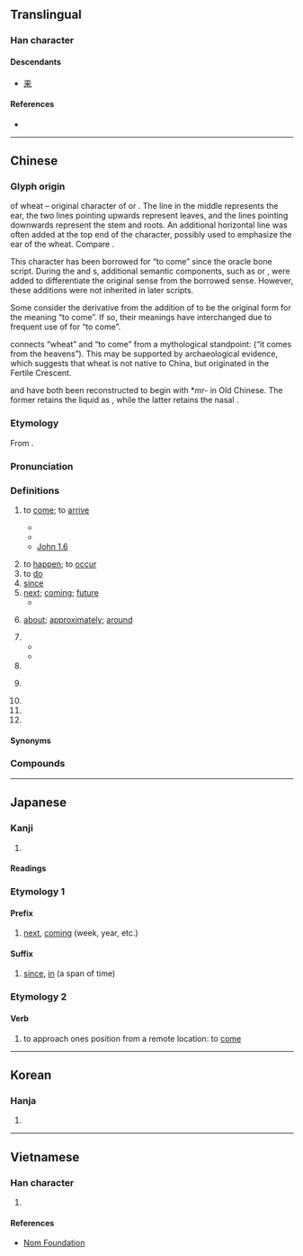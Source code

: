 {{also|来|徠}}
{{character info/new}}
==Translingual==
{{CJKV-forms|來|来|来|來}}
{{stroke order|strokes=8}}
{{stroke order|type=animate}}

===Han character===
{{Han char|rn=9|rad=人|as=06|sn=8|four=40908|canj=DOO|ids=⿻木从}}

====Descendants====
* [[来]]

====References====
* {{Han ref|kx=0101.160|dkj=00581|dj=0214.080|hdz=10141.080|uh=4F86|ud=20358|bh=A8D3|bd=43219}}

----

==Chinese==
{{zh-forms|s=来|alt=𧼛}}

===Glyph origin===
{{Han etym}}
{{liushu|p}} of wheat – original character of {{och-l|麥|wheat}} or {{och-l|麳|wheat}}. The line in the middle represents the ear, the two lines pointing upwards represent leaves, and the lines pointing downwards represent the stem and roots. An additional horizontal line was often added at the top end of the character, possibly used to emphasize the ear of the wheat. Compare {{zh-l|*禾}}.

This character has been borrowed for “to come” since the oracle bone script. During the {{w|Western Zhou}} and {{w|Warring States period}}s, additional semantic components, such as {{zh-l|*止|foot}} or {{zh-l|*辵|to walk}}, were added to differentiate the original sense from the borrowed sense. However, these additions were not inherited in later scripts.

Some consider the derivative {{zh-l|*麥}} from the addition of {{zh-l|*夊|to walk slowly}} to be the original form for the meaning “to come”. If so, their meanings have interchanged due to frequent use of {{lang|zh|來}} for “to come”. {{attn|zh|Any sources disproving this? Most sources interpret 夊 differently because it seems like 麥 was never used to mean "to come" in oracle bones.}}

''{{w|Shuowen}}'' connects “wheat” and “to come” from a mythological standpoint: {{lang|zh|天所來也}} (“it comes from the heavens”). This may be supported by archaeological evidence, which suggests that wheat is not native to China, but originated in the Fertile Crescent.

{{lang|zh|來}} and {{lang|zh|麥}} have both been reconstructed to begin with *''mr-'' in Old Chinese. The former retains the liquid as {{IPAchar|/l/}}, while the latter retains the nasal {{IPAchar|/m/}}.

===Etymology===
From {{inh|zh|sit-pro|*la-j ~ ra||to come}}.

===Pronunciation===
{{zh-pron
|m=lái
|m-s=nai2
|dg=лэ1
|c=loi4,lai4,lei4
|c_note=lai4, lei4 - vernacular (often written as {{zh-l|嚟}})
|c-t=loi3
|g=lai4
|h=pfs=lòi;gd=loi2
|j=lai1
|md=lì/lài
|md_note=lì - vernacular; lài - literary
|mn=lâi
|mn-t=lai5/lai7/lai2
|mn-t_note=lai7 - indicates past things; lai2 - “will”
|w=3le
|x=lai2
|mc=y
|oc=y
|ma=y
|cat=v,a,part,pn
}}

===Definitions===
{{zh-hanzi}}

# to [[come]]; to [[arrive]]
#: {{zh-ant|去}}
#* {{zh-x|我 一會-兒{r} 就 來。|I'll come in a moment.}}
#* {{zh-x|我 不 知道 它 是 從 哪裡 來 的。|I didn't know where it came from.}}
#* [http://wordproject.org/multi/bi_en_cn_py.htm John 1.6]
#*: {{zh-x|有 一 個 人，是 從 神 那裡 差 來 的，名 叫 ^約翰。|There was a man sent from God, whose name was John.}}
# to [[happen]]; to [[occur]]
# to [[do]] {{n-g|(specific meaning depending on the context)}}
# [[since]]
# [[next]]; [[coming]]; [[future]]
#* {{zh-x|來年|next year}}
# {{lb|zh|after a number}} [[about]]; [[approximately]]; [[around]]
# {{n-g|Used after a verb of motion to indicate movement toward the speaker.}}
#* {{zh-x|下來|to come down [compare {{zh-l|下去|to go down}}]}}
#* {{zh-x|進來|to come in}}
# {{n-g|Used before a verb to express volition.}}
# {{n-g|Used with {{zh-l|*不}} or {{zh-l|*得}} to express capability.}}
#: {{zh-x|我 做 不 來 俯臥撐。|I can't do push-ups.}}
# {{n-g|Used after numerals in colloquial lists.}}
# {{n-g|Meaningless particle for rhythmic purposes.}}
# {{surname|lang=zh}}

====Synonyms====
{{zh-dial}}

===Compounds===
{{zh-der|來賓|來不得|來不及|來不來|來潮|來到|來得|來得及|來復|來復槍|來回|來回來去|來回票|來火|來火兒|來件|來講|來今|來勁|來勁兒|來看|來客|來歷|來料加工|來臨|來龍去脈|來路|來路貨|來年|來人|來日|來日方長|來神|來神兒|來生|來使|來世|來示|來勢|來說|來頭|來頭兒|來往|來文|來信|來樣加工|來意|來由|來源|來朝|來者|來者不拒|來著|來之不易|來自|來蹤去跡|來者不善，善者不來|一來|上來|下來|不來|乍來|亂來|今來|以來|來享|來來|來儀|來函|來去|來古|來哲|來因|來孫|來學|來情|來手|來書|來月|來期|來果|來歲|來歸|來派|來煞|來牟|來犯|來的|來稿|來緣|來茲|來葉|來蘇|來處|來襲|來訪|來諭|來貺|來附|來電|來頓|來龍|儻來|先來|入來|再來|出來|別來|前來|勞來|原來|去來|古來|向來|回來|外來|夜來|如來|子來|家來|將來|少來|帶來|年來|往來|後來|從來|把來|拈來|捎來|新來|日來|早來|昨來|有來|未來|本來|歷來|歸來|比來|烏來|爾來|特來|生來|用來|由來|當來|白來|看來|硬來|算來|素來|老來|胡來|自來|舶來|行來|見來|說來|起來|趕來|轉來|近來|返來|進來|過來|適來|還來|邇來|都來|馬來|否往泰來|娓娓道來|可又來|傳染來源|來者可追|來蘇水|希伯來人|不相來往|姍姍來遲|來福槍|下不來|弄來弄去|儻來之物|大剛來|倏來忽往|南來北往|後來之秀|古往今來|划不來|寒來暑往|來亨雞|左來右去|來回的話|來人兒|來頭貨|信手拈來|劈地價來|想來想去|乘興而來|否極泰來|好來寶|來令片|做出事來|垂於將來|往古來今|來事兒|嗟來之食|你來我往|不請自來|悲從中來|到大來|今來古往|來去自如|來者不善|一來二去|忙不過來|別來無恙|慢慢來|慕名而來|做下來|其來有自|不相往來|惠然肯來|人來瘋|來去匆匆|否去泰來|來來往往|可是來|人來客往|人來人往|先來後到|外來錢|得來不易|後來居上|彰往察來|吃不來|來得巧|大來大往|來情去意|悅近來遠|小往大來|來扇館|如來藏|大來歷|幹得來|希伯來|劃下道來|來歷不明|嗟來食|吃得來|來勢洶洶|一來一往|山雨欲來|再來過|來復線|天來大|佛來明哥|何苦來|原來如此|吃自來食|寶麗來|希伯來書|倒大來|來千去萬|從實招來|待剛來|兜來兜去|從頭再來|來福線|人來客去|來復日|克來汀症|合得來|夜來香|不來頭|大都來|大致說來|以往鑒來|大有來頭|大來頭|外來語|來比錫|在來米|合不來|來來回回|伯克來|往來如織|心血來潮|來頭不小|到頭來|卷土重來|後悔不來|來頓瓶|來日正長|下不來臺|倘來之物|來蹤去影|來者是客|來去分明|清風徐來|空穴來風|手到拿來|時來運轉|死去活來|春去秋來|番來覆去|有生以來|新來乍到|日浹往來|春來秋去|斷絕往來|手到擒來|拔來報往|歸去來兮|桃來李答|暮去朝來|樂極悲來|搖筆即來|有備而來|晃來晃去|源源而來|新聞來源|時不再來|數來寶|有來頭|撂下臉來|東來紫氣|突如其來|抖起來|放來生債|未來派|拿不起來|撧過來|特別來賓|沒來歷|禮節往來|禮尚往來|福不徒來|神來之筆|眉來眼去|時來福湊|滾來滾去|放馬過來|看起來|看不來|眉來語去|直去直來|直來直往|熙來攘往|暑往寒來|接踵而來|甘盡苦來|獨來獨往|捲土重來|打上來|捲甲重來|狼來了|禍來神昧|歸去來辭|本來面目|知來藏往|漂來戶|滾起來|拿下馬來|沒來頭|水來土掩|沒有來歷|明來暗往|推來推去|朝來暮去|歷劫歸來|有來有去|泰來否往|扭來扭去|時來運來|打來回|沒來回|沒來由|眼去眉來|未來學|攪纏不來|日往月來|生來死去|暑來寒往|東來西去|未來主義|有史以來|有來有往|時來暫去|數往知來|攪來攪去|浮來暫去|獨往獨來|掉過來|抹不下來|紛沓而來|羊帶來|顧得過來|計上心來|觀往知來|說不上來|馬來熊|說來話長|逆來順受|老來寶|說起來|自拔來歸|這般說來|踅來踅去|自來水|臭肉來蠅|自來火|頻來無忌|自來水筆|言來語去|近悅遠來|雨來散|鳳凰來儀|說得來|跑起來|老來俏|鑑往知來|走來走去|算起來|顧不過來|飛來橫禍|舶來品|絲來線去|覆去翻來|黑白來|翻來吊去|說不來|麇至沓來|馬來亞|飛來峰|馬來糕|納命來|送往迎來|跳起來|馬來西亞|馬來群島|馬來人|過來人|飯來開口|飛來橫財|繼往開來|顛來倒去|算來算去|馬來半島|雁去魚來|雁來紅|紛至沓來|閒來無事|鑒往知來|著甚來由|與生俱來|近新來|迎來送往|紫氣東來|踱來踱去|高來高去|翻來覆去|過下來|說來說去|翻來翻去|興盡悲來|苦盡甘來}}

{{zh-cat|Beginning}}

----

==Japanese==
{{ja-kanji forms|来|來}}

===Kanji===
{{ja-kanji|grade=n|rs=木04|shin=来}}

# {{kyujitai spelling of|来|lang=ja}}

====Readings====
{{ja-readings
|goon=らい
|kanon=らい
|kun=く-る, きた-る, きた-す, き-たる, き-たす
|nanori=き
}}

===Etymology 1===

====Prefix====
{{ja-pos|らい|prefix|shin=来}}

# {{kyujitai spelling of|来|lang=ja}} [[next]], [[coming]] (week, year, etc.)

====Suffix====
{{ja-pos|らい|suffix|shin=来}}

# {{kyujitai spelling of|来|lang=ja}} [[since]], [[in]] (a span of time)

===Etymology 2===

====Verb====
{{ja-verb|く|type=3|shin=来}}

# {{lb|ja|sort=く|obsolete}} to approach ones position from a remote location: to [[come]]

----

==Korean==

===Hanja===
{{ko-hanja|hangeul=[[래]]>[[내]]}}

# {{defn|lang=ko|sort=人06}}

----

==Vietnamese==

===Han character===
{{vi-hantu|[[lai]], [[lay]], [[lơi]], [[ray]], [[rơi]], [[rời]]|rs=人06}}

# {{defn|lang=vi|sort=人06}}

====References====
* [http://nomfoundation.org/common/nom_details.php?codepoint=4f86 Nom Foundation]